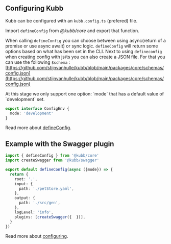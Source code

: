 
## Configuring Kubb

Kubb can be configured with an `kubb.config.ts` (prefered) file.

Import `defineConfig` from *@kubb/core* and export that function.

When calling `defineConfig` you can choose between using async(return of a promise or use async await) or sync logic. `defineConfig` will return some options based on what has been set in the CLI. 
Next to using `defineconfig` when creating config with js/ts you can also create a JSON file. For that you can use the following `$schema` : [https://github.com/stijnvanhulle/kubb/blob/main/packages/core/schemas/config.json](https://github.com/stijnvanhulle/kubb/blob/main/packages/core/schemas/config.json)


<Callout type="warning">
 At this stage we only support one option: `mode` that has a default value of `development` set.
</Callout>

```typescript
export interface ConfigEnv {
  mode: 'development'
}
```
Read more about [defineConfig](/docs/usage/core).

## Example with the Swagger plugin

```typescript filename="kubb.config.ts" copy
import { defineConfig } from '@kubb/core'
import createSwagger from '@kubb/swagger'

export default defineConfig(async ({mode}) => {
  return {
    root: '.',
    input: {
      path: './petStore.yaml',
    },
    output: {
      path: './src/gen',
    },
    logLevel: 'info',
    plugins: [createSwagger({  })],
  }
})
```

Read more about [configuring](/docs/configuration/options).